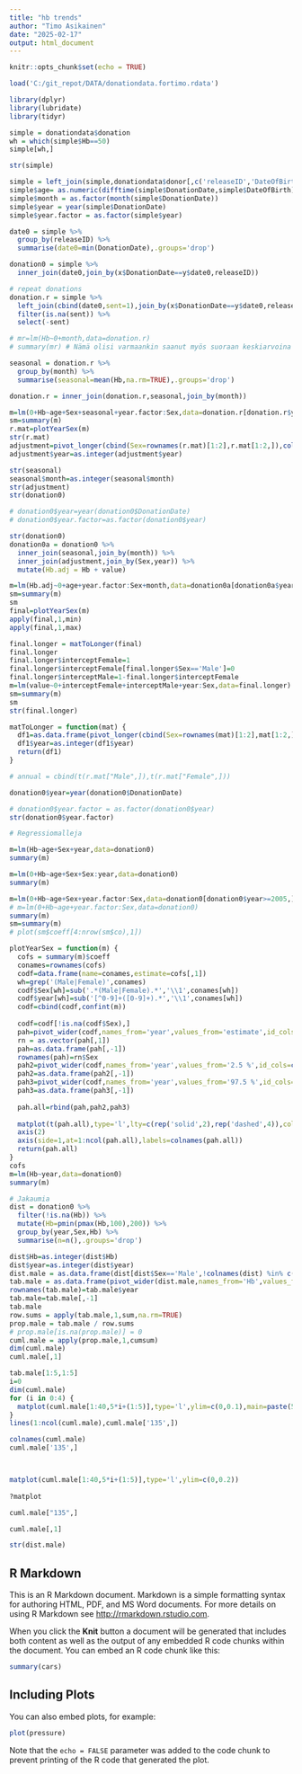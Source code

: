 ```yaml
---
title: "hb trends"
author: "Timo Asikainen"
date: "2025-02-17"
output: html_document
---
```


```r
knitr::opts_chunk$set(echo = TRUE)
```


```r
load('C:/git_repot/DATA/donationdata.fortimo.rdata')
```

```r
library(dplyr)
library(lubridate)
library(tidyr)
```


```r
simple = donationdata$donation
wh = which(simple$Hb==50)
simple[wh,]

str(simple)

simple = left_join(simple,donationdata$donor[,c('releaseID','DateOfBirth','Sex','BloodGroup')],by='releaseID')
simple$age= as.numeric(difftime(simple$DonationDate,simple$DateOfBirth),unit="weeks")/52.25
simple$month = as.factor(month(simple$DonationDate))
simple$year = year(simple$DonationDate)
simple$year.factor = as.factor(simple$year)

date0 = simple %>%
  group_by(releaseID) %>%
  summarise(date0=min(DonationDate),.groups='drop')

donation0 = simple %>%
  inner_join(date0,join_by(x$DonationDate==y$date0,releaseID))

# repeat donations
donation.r = simple %>%
  left_join(cbind(date0,sent=1),join_by(x$DonationDate==y$date0,releaseID)) %>%
  filter(is.na(sent)) %>%
  select(-sent)

# mr=lm(Hb~0+month,data=donation.r)
# summary(mr) # Nämä olisi varmaankin saanut myös suoraan keskiarvoina

seasonal = donation.r %>%
  group_by(month) %>%
  summarise(seasonal=mean(Hb,na.rm=TRUE),.groups='drop')

donation.r = inner_join(donation.r,seasonal,join_by(month))

m=lm(0+Hb~age+Sex+seasonal+year.factor:Sex,data=donation.r[donation.r$year>=2005,])
sm=summary(m)
r.mat=plotYearSex(m)
str(r.mat)
adjustment=pivot_longer(cbind(Sex=rownames(r.mat)[1:2],r.mat[1:2,]),colnames(r.mat),names_to='year') # ,names_to='Sex',values_to='value')
adjustment$year=as.integer(adjustment$year)

str(seasonal)
seasonal$month=as.integer(seasonal$month)
str(adjustment)
str(donation0)

# donation0$year=year(donation0$DonationDate)
# donation0$year.factor=as.factor(donation0$year)

str(donation0)
donation0a = donation0 %>%
  inner_join(seasonal,join_by(month)) %>%
  inner_join(adjustment,join_by(Sex,year)) %>%
  mutate(Hb.adj = Hb + value)

m=lm(Hb.adj~0+age+year.factor:Sex+month,data=donation0a[donation0a$year>=2005,])
sm=summary(m)
sm
final=plotYearSex(m)
apply(final,1,min)
apply(final,1,max)

final.longer = matToLonger(final)
final.longer
final.longer$interceptFemale=1
final.longer$interceptFemale[final.longer$Sex=='Male']=0
final.longer$interceptMale=1-final.longer$interceptFemale
m=lm(value~0+interceptFemale+interceptMale+year:Sex,data=final.longer)
sm=summary(m)
sm
str(final.longer)

matToLonger = function(mat) {
  df1=as.data.frame(pivot_longer(cbind(Sex=rownames(mat)[1:2],mat[1:2,]),colnames(mat),names_to='year'))
  df1$year=as.integer(df1$year)
  return(df1)
}
```


```r
# annual = cbind(t(r.mat["Male",]),t(r.mat["Female",]))

donation0$year=year(donation0$DonationDate)

# donation0$year.factor = as.factor(donation0$year)
str(donation0$year.factor)

# Regressiomalleja

m=lm(Hb~age+Sex+year,data=donation0)
summary(m)

m=lm(0+Hb~age+Sex+Sex:year,data=donation0)
summary(m)

m=lm(0+Hb~age+Sex+year.factor:Sex,data=donation0[donation0$year>=2005,])
# m=lm(0+Hb~age+year.factor:Sex,data=donation0)
summary(m)
sm=summary(m)
# plot(sm$coeff[4:nrow(sm$co),1])

plotYearSex = function(m) {
  cofs = summary(m)$coeff
  conames=rownames(cofs)
  codf=data.frame(name=conames,estimate=cofs[,1])
  wh=grep('(Male|Female)',conames)
  codf$Sex[wh]=sub('.*(Male|Female).*','\\1',conames[wh])
  codf$year[wh]=sub('[^0-9]+([0-9]+).*','\\1',conames[wh])
  codf=cbind(codf,confint(m))
  
  codf=codf[!is.na(codf$Sex),]
  pah=pivot_wider(codf,names_from='year',values_from='estimate',id_cols=c('Sex'))
  rn = as.vector(pah[,1])
  pah=as.data.frame(pah[,-1])
  rownames(pah)=rn$Sex
  pah2=pivot_wider(codf,names_from='year',values_from='2.5 %',id_cols=c('Sex'))
  pah2=as.data.frame(pah2[,-1])
  pah3=pivot_wider(codf,names_from='year',values_from='97.5 %',id_cols=c('Sex'))
  pah3=as.data.frame(pah3[,-1])
  
  pah.all=rbind(pah,pah2,pah3)
  
  matplot(t(pah.all),type='l',lty=c(rep('solid',2),rep('dashed',4)),col=rep(c('red','blue'),2),axes=FALSE)
  axis(2)
  axis(side=1,at=1:ncol(pah.all),labels=colnames(pah.all))
  return(pah.all)
}
cofs
m=lm(Hb~year,data=donation0)
summary(m)
```


```r
# Jakaumia
dist = donation0 %>%
  filter(!is.na(Hb)) %>%
  mutate(Hb=pmin(pmax(Hb,100),200)) %>%
  group_by(year,Sex,Hb) %>%
  summarise(n=n(),.groups='drop')

dist$Hb=as.integer(dist$Hb)
dist$year=as.integer(dist$year)
dist.male = as.data.frame(dist[dist$Sex=='Male',!colnames(dist) %in% c('Sex')])
tab.male = as.data.frame(pivot_wider(dist.male,names_from='Hb',values_from='n',values_fill=0,names_sort=TRUE))
rownames(tab.male)=tab.male$year
tab.male=tab.male[,-1]
tab.male
row.sums = apply(tab.male,1,sum,na.rm=TRUE)
prop.male = tab.male / row.sums
# prop.male[is.na(prop.male)] = 0
cuml.male = apply(prop.male,1,cumsum)
dim(cuml.male)
cuml.male[,1]

tab.male[1:5,1:5]
i=0
dim(cuml.male)
for (i in 0:4) {
  matplot(cuml.male[1:40,5*i+(1:5)],type='l',ylim=c(0,0.1),main=paste(5*i+(1:5),collapse=' '))
}
lines(1:ncol(cuml.male),cuml.male['135',])

colnames(cuml.male)
cuml.male['135',]



matplot(cuml.male[1:40,5*i+(1:5)],type='l',ylim=c(0,0.2))
  
?matplot

cuml.male["135",]

cuml.male[,1]

str(dist.male)
```


## R Markdown

This is an R Markdown document. Markdown is a simple formatting syntax for authoring HTML, PDF, and MS Word documents. For more details on using R Markdown see <http://rmarkdown.rstudio.com>.

When you click the **Knit** button a document will be generated that includes both content as well as the output of any embedded R code chunks within the document. You can embed an R code chunk like this:

```r
summary(cars)
```

## Including Plots

You can also embed plots, for example:

```r
plot(pressure)
```

Note that the `echo = FALSE` parameter was added to the code chunk to prevent printing of the R code that generated the plot.
